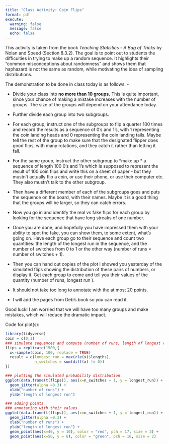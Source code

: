 ```yaml
---
title: "Class Activity: Coin Flips"
format: pdf
execute: 
  warning: false
  message: false
  echo: false
---
```


This activity is taken from the book *Teaching Statistics - A Bag of Tricks* by Nolan and Speed (Section 8.3.2). The goal is to point out to students the difficulties in trying to make up a random sequence. It highlights their "common misconceptions about randomness" and shows them that haphazard is not the same as random, while motivating the idea of sampling distributions.

The demonstration to be done in class today is as follows: -

-   Divide your class into **no more than 10 groups.** This is quite important, since your chance of making a mistake increases with the number of groups. The size of the groups will depend on your attendance today.

-   Further divide each group into two subgroups.

-   For each group; instruct one of the subgroups to flip a quarter 100 times and record the results as a sequence of 0's and 1's, with 1 representing the coin landing heads and 0 representing the coin landing tails. Maybe tell the rest of the group to make sure that the designated flipper does good flips, with many rotations, and they catch it rather than letting it fall.

-   For the same group, instruct the other subgroup to \*make up \* a sequence of length 100 0's and 1's which is supposed to represent the result of 100 coin flips and write this on a sheet of paper - but they mustn't actually flip a coin, or use their phone, or use their computer etc. They also mustn't talk to the other subgroup.

-   Then have a different member of each of the subgroups goes and puts the sequence on the board, with their names. Maybe it is a good thing that the groups will be larger, so they can catch errors.

-   Now you go in and identify the real vs fake flips for each group by looking for the sequence that have long streaks of one number.

-   Once you are done, and hopefully you have impressed them with your ability to spot the fake, you can show them, to some extent, what's going on. Have each group go to their sequence and count two quantities: the length of the longest run in the sequence, and the number of switches from 0 to 1 or the other way (number of runs = number of switches + 1). 

-   Then you can hand out copies of the plot I showed you yesterday of the simulated flips showing the distribution of these pairs of numbers, or display it. Get each group to come and tell you their values of the quantity (number of runs, longest run ). 
-   It should not take too long to annotate with the at most 20 points. 
-   I will add the pages from Deb's book so you can read it. 

Good luck! I am worried that we will have too many groups and make mistakes, which will reduce the dramatic impact.

Code for plot(s):
```r
library(tidyverse)
coin = c(0,1)
### simulate sequences and compute (number of runs, length of longest run) for each.
flips = replicate(1500,{
  x<-sample(coin, 100, replace = TRUE)
  result = c(longest_run = max(rle(x)$lengths),
             n_switches = sum(diff(x) != 0))
})
```

```r
### plotting the simulated probability distribution
ggplot(data.frame(t(flips)), aes(x=n_switches + 1, y = longest_run)) + 
  geom_jitter(alpha =0.3) + 
  xlab("number of runs") +
  ylab("length of longest run")
```

```r
### adding points
### annotating with their values
ggplot(data.frame(t(flips)), aes(x=n_switches + 1, y = longest_run)) + 
  geom_jitter(alpha =0.3) + 
  xlab("number of runs") +
  ylab("length of longest run") + 
  geom_point(aes(x=40, y = 10), color = "red", pch = 17, size = 2) +
  geom_point(aes(x=50, y = 6), color = "green", pch = 16, size = 2)
```

